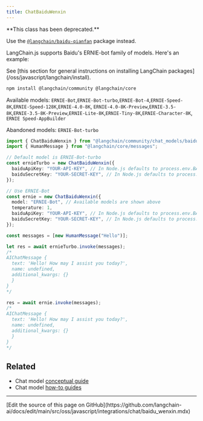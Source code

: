 ```yaml
---
title: ChatBaiduWenxin
---
```


<Warning>
**This class has been deprecated.**


Use the [`@langchain/baidu-qianfan`](/oss/javascript/integrations/chat/baidu_qianfan/) package instead.
</Warning>

LangChain.js supports Baidu's ERNIE-bot family of models. Here's an example:

<Tip>
See [this section for general instructions on installing LangChain packages](/oss/javascript/langchain/install).
</Tip>

```bash npm
npm install @langchain/community @langchain/core
```

Available models: `ERNIE-Bot`,`ERNIE-Bot-turbo`,`ERNIE-Bot-4`,`ERNIE-Speed-8K`,`ERNIE-Speed-128K`,`ERNIE-4.0-8K`,
`ERNIE-4.0-8K-Preview`,`ERNIE-3.5-8K`,`ERNIE-3.5-8K-Preview`,`ERNIE-Lite-8K`,`ERNIE-Tiny-8K`,`ERNIE-Character-8K`,
`ERNIE Speed-AppBuilder`

Abandoned models: `ERNIE-Bot-turbo`

```typescript
import { ChatBaiduWenxin } from "@langchain/community/chat_models/baiduwenxin";
import { HumanMessage } from "@langchain/core/messages";

// Default model is ERNIE-Bot-turbo
const ernieTurbo = new ChatBaiduWenxin({
  baiduApiKey: "YOUR-API-KEY", // In Node.js defaults to process.env.BAIDU_API_KEY
  baiduSecretKey: "YOUR-SECRET-KEY", // In Node.js defaults to process.env.BAIDU_SECRET_KEY
});

// Use ERNIE-Bot
const ernie = new ChatBaiduWenxin({
  model: "ERNIE-Bot", // Available models are shown above
  temperature: 1,
  baiduApiKey: "YOUR-API-KEY", // In Node.js defaults to process.env.BAIDU_API_KEY
  baiduSecretKey: "YOUR-SECRET-KEY", // In Node.js defaults to process.env.BAIDU_SECRET_KEY
});

const messages = [new HumanMessage("Hello")];

let res = await ernieTurbo.invoke(messages);
/*
AIChatMessage {
  text: 'Hello! How may I assist you today?',
  name: undefined,
  additional_kwargs: {}
  }
}
*/

res = await ernie.invoke(messages);
/*
AIChatMessage {
  text: 'Hello! How may I assist you today?',
  name: undefined,
  additional_kwargs: {}
  }
}
*/
```

## Related

- Chat model [conceptual guide](/oss/javascript/langchain/models)
- Chat model [how-to guides](/oss/javascript/langchain/models)

---

<Callout icon="pen-to-square" iconType="regular">
  [Edit the source of this page on GitHub](https://github.com/langchain-ai/docs/edit/main/src/oss/javascript/integrations/chat/baidu_wenxin.mdx)
</Callout>
